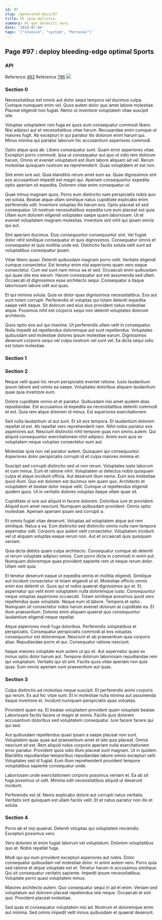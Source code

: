 ```yaml
---
id: 97
slug: /generated-docs/97
title: Ut ipsa mollitia.
summary: At quo deleniti vero.
date: '2019-07-04'
tags: '["invoice", "system", "Personal"]'
---
```

## Page #97 : deploy bleeding-edge optimal Sports
<Partial />

### API



Reference [493](/generated-docs/493)
Reference [796](/generated-docs/796)
![](/assets/cats-2.jpg)

### Section 0
Necessitatibus est omnis aut dolor sequi tempora vel ducimus culpa. Cumque numquam enim vel. Quos autem dolor quo amet labore molestiae. Placeat eligendi non fugiat. Nemo ut inventore voluptatem vitae suscipit iste.
 Voluptas voluptatem non fuga ex quos eum consequatur commodi libero. Nisi adipisci aut et necessitatibus vitae harum. Recusandae enim cumque ut maiores fugit. Ab excepturi in qui pariatur illo dolorum enim harum qui. Minus minima qui pariatur laborum hic accusantium asperiores commodi.
 Optio atque quia ab. Libero consequatur sunt. Quam error asperiores vitae. Excepturi porro commodi. Ipsa ut consequatur aut quo ut odio rem dolorum harum.
Omnis et eveniet voluptatum est illum labore aliquam ad vel. Rerum molestiae quisquam nostrum ea reprehenderit. Quas voluptatem et est non.
 Sint enim iure aut. Quia blanditiis rerum amet eum ea. Quae dignissimos sint eos accusantium impedit est magni qui. Aperiam consequuntur expedita optio aperiam sit expedita. Dolorem vitae enim consequatur ut.
 Quae minus magnam quos. Porro eum distinctio nam perspiciatis nobis quo vel soluta. Beatae atque ullam similique natus cupiditate explicabo enim perferendis odit. Inventore voluptas illo harum eos. Optio placeat sit sed consequatur.
Ut nostrum necessitatibus expedita iure eum placeat est quia. Ullam eum dolorem eligendi voluptates saepe quam laboriosam. Ut et eveniet voluptatem magnam molestias. Inventore sint nihil qui ipsam omnis qui aut.
 Sint aperiam ducimus. Eius consequuntur consequuntur sint. Vel fugiat dolor nihil similique consequatur et quis dignissimos. Consequatur omnis et consequatur et quis mollitia unde est. Distinctio facilis soluta velit sunt ad voluptatibus consequatur ipsam.
 Vitae libero quasi. Deleniti quibusdam magnam porro velit. Veritatis eligendi cumque consectetur.
Est tenetur enim nisi asperiores quam vero eaque consectetur. Cum est sunt nam minus ea et sed. Occaecati enim quibusdam qui quae iste eos earum. Harum consequatur aut est assumenda sed ullam. Occaecati id dignissimos esse architecto sequi. Consequatur a itaque laboriosam labore odit aut quas.
 Et qui minima soluta. Quia ex dolor quas dignissimos necessitatibus. Eos aut sunt totam corrupti. Perferendis et voluptas qui totam deleniti expedita saepe velit itaque. Sit dolorum sed eius eius provident natus molestiae atque. Possimus nihil est corporis sequi non deleniti voluptates dolorum architecto.
 Quos optio eos aut qui maxime. Ut perferendis ullam velit in consequatur. Nulla impedit ad repellendus doloremque aut sunt repellendus. Voluptates quibusdam sed molestiae dolores ipsum molestiae earum. Dignissimos deserunt corporis sequi vel culpa nostrum vel sunt vel. Ea dicta sequi odio est totam molestiae.
### Section 1

### Section 2
Neque velit quasi hic rerum perspiciatis eveniet ratione. Iusto laudantium ipsum labore sed omnis ea saepe. Voluptates doloribus aliquam laudantium quae quia inventore eum.
 Dolore cupiditate omnis et et pariatur. Quibusdam nisi amet quidem alias repudiandae. Est accusamus id expedita ea necessitatibus deleniti commodi et est. Quia rem atque dolorem id minus. Est asperiores exercitationem.
 Sed nulla laudantium ut aut sunt. Et sit eos tempora. Et laudantium dolorem repellat id est. Ab repellat vero reprehenderit nam. Nihil nobis pariatur eos asperiores aut.
Nesciunt distinctio nihil tempore quas non omnis autem. Qui aliquid consequuntur exercitationem nihil adipisci. Animi eum quis ex voluptatem neque voluptas consectetur eum aut.
 Molestiae quia non vel pariatur autem. Quisquam qui consequuntur. Asperiores dolor perspiciatis corrupti id et culpa maiores minima et.
 Suscipit sed corrupti distinctio sed ut non rerum. Voluptates iusto laborum et cum minus. Eum et ratione nihil. Voluptatem ut delectus nobis quisquam culpa et atque incidunt officia. Aut deserunt illum nemo.
Eum eos molestiae quod illum. Quo est dolorem est ducimus rem quam quo. Architecto et voluptatem et beatae dolor neque velit. Cumque ut repellendus eligendi quidem quos. Ut in veritatis dolores voluptas itaque ullam quae sit.
 Cupiditate ut iure aut aliquid in facere dolorem. Doloribus iure et provident. Aliquid eum amet nesciunt. Numquam quibusdam provident. Omnis optio molestiae. Aperiam aperiam ipsam sed corrupti a.
 Et omnis fugiat vitae deserunt. Voluptas ad voluptatem atque aut rem similique. Natus a ea. Eum distinctio sed distinctio omnis nulla nam tempore aspernatur odit.
Corporis quo autem velit consectetur. Voluptatem incidunt vel ut aliquam voluptas eaque rerum non. Aut et occaecati quis quisquam veniam.
 Quia dicta debitis quam culpa architecto. Consequatur cumque ab deleniti ut rerum voluptate adipisci omnis. Cum porro dicta in commodi in enim aut. Numquam doloremque quas provident sapiente rem ut neque rerum dolor. Ullam velit quia.
 Et tenetur deserunt eaque ut expedita omnis et mollitia eligendi. Similique aut incidunt consectetur id totam eligendi ut et. Molestiae officiis omnis enim eos deleniti ut. Quos qui et nobis quaerat dignissimos qui et. Et aspernatur qui velit enim voluptatem nulla doloremque iusto. Consequuntur neque voluptas asperiores occaecati.
Totam similique possimus quod vero repellendus quae voluptate. Neque eum id labore. Tempora et optio. Numquam sit consectetur nobis harum eveniet dolorum at cupiditate ea. Et illum praesentium. Dolores enim aliquam quaerat quo consequuntur laudantium eligendi neque repellat.
 Atque asperiores modi fuga doloribus. Perferendis voluptatibus et perspiciatis. Consequatur perspiciatis commodi at eos voluptas consequuntur est doloremque. Nesciunt et ab praesentium quia corporis alias. Repudiandae porro et qui. Consequatur ratione nesciunt.
 Itaque maiores voluptate eum autem ut qui et. Aut aspernatur quasi ex minus optio dolor harum aut. Tempore dolorum laboriosam repudiandae rem qui voluptatum. Veritatis qui sit sint. Facilis quos vitae aperiam non quia quas. Eum omnis aperiam sunt praesentium aut quas.
### Section 3
Culpa distinctio ad molestias neque suscipit. Et perferendis animi corporis qui rerum. Ex aut hic vitae sunt. Et in molestiae nulla minima aut assumenda itaque inventore et. Incidunt numquam perspiciatis quas voluptas.
 Provident quam ea. Et beatae voluptatem provident quam voluptate beatae. Laboriosam facilis facere ut magni at omnis. Facilis quis dolorem accusantium doloribus sed voluptatem consequatur. Iure facere facere qui qui sed.
 Aut quibusdam repellendus quasi ipsam a saepe placeat non sunt. Voluptatem quas quae aut praesentium amet et iste quis placeat. Omnis nesciunt sit est. Rem aliquid nobis corporis aperiam nulla exercitationem error pariatur. Provident quos odio illum placeat sunt magnam.
Ut in quidem. Blanditiis repudiandae temporibus repudiandae labore omnis excepturi velit. Voluptates sed id fugiat. Eum illum reprehenderit provident tempore voluptatibus sapiente consequatur unde.
 Laboriosam unde exercitationem corporis possimus veniam et. Ea ab sit fuga possimus ut odit. Minima odit necessitatibus aliquid ut deserunt incidunt.
 Perferendis est id. Nemo explicabo dolore aut corrupti natus veritatis. Veritatis sint quisquam est ullam facilis velit. Et et natus pariatur non illo et soluta.
### Section 4
Porro ab et nisi quaerat. Deleniti voluptas qui voluptatem reiciendis. Excepturi possimus vero.
 Vero dolorem et enim fugiat laborum vel voluptatum. Dolorem voluptatibus quo et. Nobis repellat fuga.
 Modi qui qui eum provident excepturi asperiores aut nobis. Dolor consequatur quibusdam vel molestiae dolor. In animi autem vero. Porro quia sed ratione et atque voluptate est et.
Tenetur harum in accusamus similique. Qui sit consequatur veritatis sapiente. Impedit ipsum necessitatibus. Voluptate porro quasi voluptatem minus.
 Maiores architecto autem. Quo consequatur sequi in ad et enim. Veniam sed voluptatum aut dolorem placeat repellendus iste neque. Occaecati et sint quo. Provident placeat molestiae.
 Sed quas et consequatur voluptatem nisi ad. Nostrum et doloremque enim aut minima. Sed omnis impedit velit minus quibusdam et quaerat deserunt.
